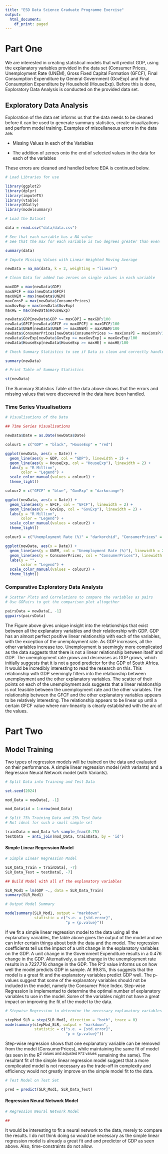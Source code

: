 ```yaml
---
title: "ESD Data Science Graduate Programme Exercise"
output:
  html_document:
    df_print: paged
---
```


# Part One

We are interested in creating statistical models that will predict GDP, using the explanatory variables provided in the data set (Consumer Prices, Unemployment Rate (UNEM), Gross Fixed Capital Formation (GFCF), Final Consumption Expenditure by General Government (GovExp) and Final Consumption Expenditure by Household (HouseExp). Before this is done, Exploratory Data Analysis is conducted on the provided data set.

## Exploratory Data Analysis

Exploration of the data set informs us that the data needs to be cleaned before it can be used to generate summary statistics, create visualizations and perform model training. Examples of miscellaneous errors in the data are:

-   Missing Values in each of the Variables

-   The addition of zeroes onto the end of selected values in the data for each of the variables

These errors are cleaned and handled before EDA is continued below.

```r

# Load Libraries for use

library(ggplot2)
library(dplyr)
library(imputeTS)
library(vtable)
library(GGally)
library(modelsummary)

# Load the Dataset

data = read.csv("data/data.csv")

# See that each variable has a NA value
# See that the max for each variable is two degrees greater than even   the 3rd Quartile Statistics

summary(data)

# Impute Missing Values with Linear Weighted Moving Average

newData = na_ma(data, k = 2, weighting = "linear")

# Clean Data for added two zeroes on single values in each variable

maxGDP = max(newData$GDP)
maxGFCF = max(newData$GFCF)
maxUNEM = max(newData$UNEM)
maxConsP = max(newData$ConsumerPrices)
maxGovExp = max(newData$GovExp)
maxHE = max(newData$HouseExp)

newData$GDP[newData$GDP >= maxGDP] = maxGDP/100
newData$GFCF[newData$GFCF >= maxGFCF] = maxGFCF/100
newData$UNEM[newData$UNEM >= maxUNEM] = maxUNEM/100
newData$ConsumerPrices[newData$ConsumerPrices >= maxConsP] = maxConsP/100
newData$GovExp[newData$GovExp >= maxGovExp] = maxGovExp/100
newData$HouseExp[newData$HouseExp >= maxHE] = maxHE/100

# Check Summary Statistics to see if Data is clean and correctly handled

summary(newData)

```

```r

# Print Table of Summary Statistics

st(newData)

```

The Summary Statistics Table of the data above shows that the errors and missing values that were discovered in the data have been handled.

### Time Series Visualisations

```r

# Visualisations of the Data

## Time Series Visualisations

newData$Date = as.Date(newData$Date)

colour1 = c("GDP" = "black", "HouseExp" = "red")

ggplot(newData, aes(x = Date)) + 
  geom_line(aes(y = GDP, col = "GDP"), linewidth = 2) +
  geom_line(aes(y = HouseExp, col = "HouseExp"), linewidth = 2) +
  labs(y = "R Million",
       color = "Legend") +
  scale_color_manual(values = colour1) +
  theme_light() 

colour2 = c("GFCF" = "blue", "GovExp" = "darkorange")

ggplot(newData, aes(x = Date)) + 
  geom_line(aes(y = GFCF, col = "GFCF"), linewidth = 2) +
  geom_line(aes(y = GovExp, col = "GovExp"), linewidth = 2) +
  labs(y = "R Million",
       color = "Legend") +
  scale_color_manual(values = colour2) +
  theme_light() 

colour3 = c("Unemployment Rate (%)" = "darkorchid", "ConsumerPrices" = "darkgreen")

ggplot(newData, aes(x = Date)) + 
  geom_line(aes(y = UNEM, col = "Unemployment Rate (%)"), linewidth = 2) +
  geom_line(aes(y = ConsumerPrices, col = "ConsumerPrices"), linewidth = 2) +
  labs(y = "",
       color = "Legend") +
  scale_color_manual(values = colour3) +
  theme_light() 

```

### Comparative Exploratory Data Analysis

```r

# Scatter Plots and Correlations to compare the variables as pairs
# Use GGPairs to get the comparison plot altogether 

pairsData = newData[, -1]
ggpairs(pairsData)
```

The Figure above gives unique insight into the relationships that exist between all the explanatory variables and their relationship with GDP. GDP has an almost perfect positive linear relationship with each of the variables, with the exception of the unemployment rate. As GDP increases, all the other variables increase too. Unemployment is seemingly more complicated as the data suggests that there is not a linear relationship between itself and GDP. The unemployment rate grows and decreases as GDP grows, which initially suggests that it is not a good predictor for the GDP of South Africa. It would be incredibly interesting to read the research on this. This relationship with GDP seemingly filters into the relationship between unemployment and the other explanatory variables. The scatter of their points on each of the unemployment axis suggests that a linear relationship is not feasible between the unemployment rate and the other variables. The relationship between the GFCF and the other explanatory variables appears to be relatively interesting. The relationship appears to be linear up until a certain GFCF value where non-linearity is clearly established with the arc of the values.

# Part Two

## Model Training

Two types of regression models will be trained on the data and evaluated on their performance. A simple linear regression model (with variants) and a Regression Neural Network model (with Variants).

```r

# Split Data into Training and Test Data

set.seed(2024)

mod_Data = newData[, -1]

mod_Data$id = 1:nrow(mod_Data)

# Split 75% Training Data and 25% Test Data
# Not ideal for such a small sample set

trainData = mod_Data %>% sample_frac(0.75)
testData  = anti_join(mod_Data, trainData, by = 'id')

```

#### Simple Linear Regression Model

```r

# Simple Linear Regression Model

SLR_Data_Train = trainData[, -7]
SLR_Data_Test = testData[, -7]

## Build Model with all of the explanatory variables

SLR_Mod1 = lm(GDP ~., data = SLR_Data_Train)
summary(SLR_Mod1)

```

```r

# Output Model Summary 

modelsummary(SLR_Mod1, output = "markdown",
             statistic = c("s.e. = {std.error}",
                           "p = {p.value}"))
```

If we fit a simple linear regression model to the data using all the explanatory variables, the table above gives the output of the model and we can infer certain things about both the data and the model. The regression coefficients tell us the impact of a unit change in the explanatory variables on the GDP. A unit change in the Government Expenditure results in a 0.476 change in the GDP. Alternatively, a unit change in the unemployment rate results in a 7227.716 change in the GDP. The R\^2 value informs us on how well the model predicts GDP in sample. At 99.8%, this suggests that the model is a great fit and the explanatory variables predict GDP well. The p-values suggest that some of the explanatory variables should not be included in the model, namely the Consumer Price Index. Step-wise Regression is implemented to determine the optimal number of explanatory variables to use in the model. Some of the variables might not have a great impact on improving the fit of the model to the data.

```r

# Stepwise Regression to determine the necessary explanatory variables to use to predict GDP

stepMod_SLR = step(SLR_Mod1, direction = "both", trace = 0)
modelsummary(stepMod_SLR, output = "markdown",
             statistic = c("s.e. = {std.error}",
                           "p = {p.value}"))
```

Step-wise regression shows that one explanatory variable can be removed from the model (ConsumerPrices), while maintaining the same fit of model (as seen in the R^2\ values\ and\ adjusted\ R\^2\ values^ remaining the same). The resultant fit of the simple linear regression model suggest that a more complicated model is not necessary as the trade-off in complexity and efficiency would not greatly improve on the simple model fit to the data.

```r

# Test Model on Test Set

pred = predict(SLR_Mod1, SLR_Data_Test)

```

#### Regression Neural Network Model

```r

# Regression Neural Network Model

## 
```

It would be interesting to fit a neural network to the data, merely to compare the results. I do not think doing so would be necessary as the simple linear regression model is already a great fit and and predictor of GDP as seen above. Also, time-constraints do not allow.
